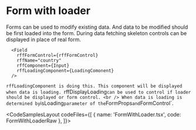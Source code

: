 
# Form with loader

Forms can be used to modify existing data.
And data to be modified should be first loaded into the form.
During data fetching skeleton controls can be displayed in place of real form.

```
  <Field
    rffFormControl={rffFormControl}
    rffName="country"
    rffComponent={Input}
    rffLoadingComponent={LoadingComonent}
  />
```

`rffLoadingComponent is doing this. This component will be displayed
when data is loading. `rffDisplayLoading` can be used to control
if loader should be displayed or form control.
<br />
When data is loading is determined by `isLoading` parameter of the `FormProps` and `FormControl`.

<CodeSamplesLayout
  codeFiles={[
    { name: 'FormWithLoader.tsx', code: FormWithLoaderRaw },
  ]}>
  <FormWithLoader />
</CodeSamplesLayout>